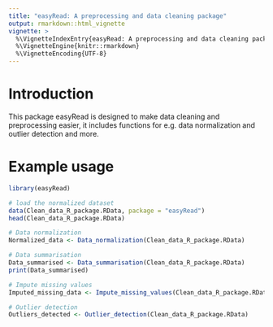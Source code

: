 ```yaml
---
title: "easyRead: A preprocessing and data cleaning package"
output: rmarkdown::html_vignette
vignette: >
  %\VignetteIndexEntry{easyRead: A preprocessing and data cleaning package}
  %\VignetteEngine{knitr::rmarkdown}
  %\VignetteEncoding{UTF-8}
---
```


# Introduction

This package easyRead is designed to make data cleaning and preprocessing easier, it includes functions for e.g. data normalization and outlier detection and more.

# Example usage

```r
library(easyRead)

# load the normalized dataset
data(Clean_data_R_package.RData, package = "easyRead")
head(Clean_data_R_package.RData)

# Data normalization
Normalized_data <- Data_normalization(Clean_data_R_package.RData)

# Data summarisation
Data_summarised <- Data_summarisation(Clean_data_R_package.RData)
print(Data_summarised)

# Impute missing values
Imputed_missing_data <- Impute_missing_values(Clean_data_R_package.RData)

# Outlier detection
Outliers_detected <- Outlier_detection(Clean_data_R_package.RData)

```



